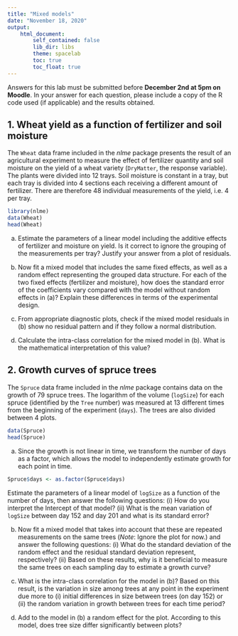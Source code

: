 ```yaml
---
title: "Mixed models"
date: "November 18, 2020"
output: 
    html_document:
        self_contained: false
        lib_dir: libs
        theme: spacelab
        toc: true
        toc_float: true
---
```


Answers for this lab must be submitted before **December 2nd at 5pm on Moodle**. In your answer for each question, please include a copy of the R code used (if applicable) and the results obtained.

## 1. Wheat yield as a function of fertilizer and soil moisture

The `Wheat` data frame included in the *nlme* package presents the result of an agricultural experiment to measure the effect of fertilizer quantity and soil moisture on the yield of a wheat variety (`DryMatter`, the response variable). The plants were divided into 12 trays. Soil moisture is constant in a tray, but each tray is divided into 4 sections each receiving a different amount of fertilizer. There are therefore 48 individual measurements of the yield, i.e. 4 per tray.

```r
library(nlme)
data(Wheat)
head(Wheat)
```

(a) Estimate the parameters of a linear model including the additive effects of fertilizer and moisture on yield. Is it correct to ignore the grouping of the measurements per tray? Justify your answer from a plot of residuals.

(b) Now fit a mixed model that includes the same fixed effects, as well as a random effect representing the grouped data structure. For each of the two fixed effects (fertilizer and moisture), how does the standard error of the coefficients vary compared with the model without random effects in (a)? Explain these differences in terms of the experimental design.

(c) From appropriate diagnostic plots, check if the mixed model residuals in (b) show no residual pattern and if they follow a normal distribution.

(d) Calculate the intra-class correlation for the mixed model in (b). What is the mathematical interpretation of this value?


## 2. Growth curves of spruce trees

The `Spruce` data frame included in the *nlme* package contains data on the growth of 79 spruce trees. The logarithm of the volume (`logSize`) for each spruce (identified by the `Tree` number) was measured at 13 different times from the beginning of the experiment (`days`). The trees are also divided between 4 plots.

```r
data(Spruce)
head(Spruce)
```

(a) Since the growth is not linear in time, we transform the number of days as a factor, which allows the model to independently estimate growth for each point in time.

```r
Spruce$days <- as.factor(Spruce$days)
```

Estimate the parameters of a linear model of `logSize` as a function of the number of days, then answer the following questions: (i) How do you interpret the Intercept of that model? (ii) What is the mean variation of `logSize` between day 152 and day 201 and what is its standard error?

(b) Now fit a mixed model that takes into account that these are repeated measurements on the same trees (*Note*: Ignore the plot for now.) and answer the following questions: (i) What do the standard deviation of the random effect and the residual standard deviation represent, respectively? (ii) Based on these results, why is it beneficial to measure the same trees on each sampling day to estimate a growth curve?

(c) What is the intra-class correlation for the model in (b)? Based on this result, is the variation in size among trees at any point in the experiment due more to (i) initial differences in size between trees (on day 152) or (ii) the random variation in growth between trees for each time period?

(d) Add to the model in (b) a random effect for the plot. According to this model, does tree size differ significantly between plots?

